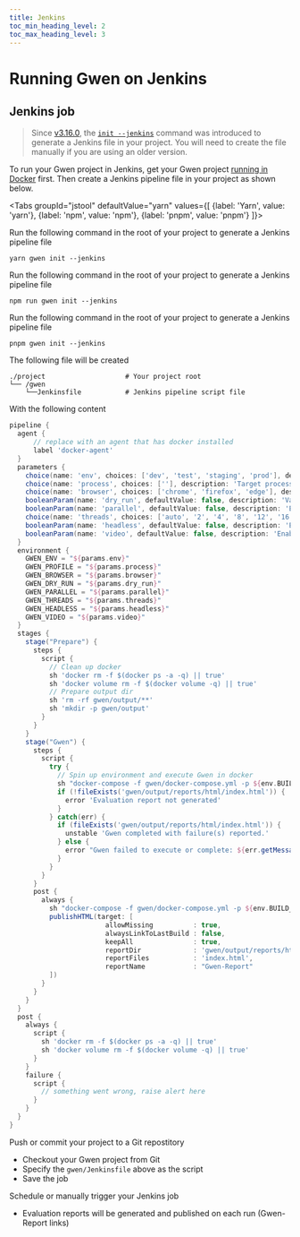```yaml
--- 
title: Jenkins
toc_min_heading_level: 2
toc_max_heading_level: 3
---
```



# Running Gwen on Jenkins

## Jenkins job

> Since [v3.16.0](https://github.com/gwen-interpreter/gwen-web/releases/tag/v3.16.0), the [`init --jenkins`](/docs/launcher#gwen-launch-init-options-jenkins) command was introduced to generate a Jenkins file in your project. You will need to create the file manually if you are using an older version.

To run your Gwen project in Jenkins, get your Gwen project [running in Docker](/docs/docker) first. Then create a Jenkins pipeline file in your project as shown below.

  <Tabs
  groupId="jstool"
  defaultValue="yarn"
  values={[
    {label: 'Yarn', value: 'yarn'},
    {label: 'npm', value: 'npm'},
    {label: 'pnpm', value: 'pnpm'}
  ]}>

  <TabItem value="yarn">

  Run the following command in the root of your project to generate a Jenkins pipeline file
  
  ```shell
  yarn gwen init --jenkins
  ```

  </TabItem>

  <TabItem value="npm">

  Run the following command in the root of your project to generate a Jenkins pipeline file
  
  ```shell
  npm run gwen init --jenkins
  ```
      
  </TabItem>

  <TabItem value="pnpm">

  Run the following command in the root of your project to generate a Jenkins pipeline file
  
  ```shell
  pnpm gwen init --jenkins
  ```
  
  </TabItem>

  </Tabs>


The following file will be created

```shell {3}
./project                    # Your project root
└── /gwen
    └──Jenkinsfile           # Jenkins pipeline script file
```

With the following content

```groovy
pipeline {
  agent {
      // replace with an agent that has docker installed
      label 'docker-agent'
  }
  parameters { 
    choice(name: 'env', choices: ['dev', 'test', 'staging', 'prod'], description: 'Target environment')
    choice(name: 'process', choices: [''], description: 'Target process')
    choice(name: 'browser', choices: ['chrome', 'firefox', 'edge'], description: 'Target web browser')
    booleanParam(name: 'dry_run', defaultValue: false, description: 'Validate without executing')
    booleanParam(name: 'parallel', defaultValue: false, description: 'Enable parallel batch execution across cores')
    choice(name: 'threads', choices: ['auto', '2', '4', '8', '12', '16', '24', '32', '48', '64'], description: 'Number of parallel threads (auto = one thread per available core)')
    booleanParam(name: 'headless', defaultValue: false, description: 'Enable headless browser') 
    booleanParam(name: 'video', defaultValue: false, description: 'Enable video recording') 
  }
  environment {
    GWEN_ENV = "${params.env}"
    GWEN_PROFILE = "${params.process}"
    GWEN_BROWSER = "${params.browser}"
    GWEN_DRY_RUN = "${params.dry_run}"
    GWEN_PARALLEL = "${params.parallel}"
    GWEN_THREADS = "${params.threads}"
    GWEN_HEADLESS = "${params.headless}"
    GWEN_VIDEO = "${params.video}"
  }
  stages {
    stage("Prepare") {
      steps {
        script {
          // Clean up docker
          sh 'docker rm -f $(docker ps -a -q) || true'
          sh 'docker volume rm -f $(docker volume -q) || true'
          // Prepare output dir
          sh 'rm -rf gwen/output/**'
          sh 'mkdir -p gwen/output'
        }
      }
    }
    stage("Gwen") {
      steps {
        script {
          try {
            // Spin up environment and execute Gwen in docker
            sh "docker-compose -f gwen/docker-compose.yml -p ${env.BUILD_TAG.toLowerCase()} run gwen"
            if (!fileExists('gwen/output/reports/html/index.html')) {
              error 'Evaluation report not generated'
            }
          } catch(err) {
            if (fileExists('gwen/output/reports/html/index.html')) {
              unstable 'Gwen completed with failure(s) reported.'
            } else {
              error "Gwen failed to execute or complete: ${err.getMessage()}"
            }
          }
        }
      }
      post {
        always {
          sh "docker-compose -f gwen/docker-compose.yml -p ${env.BUILD_TAG.toLowerCase()} down || true"
          publishHTML(target: [
                        allowMissing          : true,
                        alwaysLinkToLastBuild : false,
                        keepAll               : true,
                        reportDir             : 'gwen/output/reports/html',
                        reportFiles           : 'index.html',
                        reportName            : "Gwen-Report"
          ])
        }
      }
    }
  }
  post {
    always {
      script {
        sh 'docker rm -f $(docker ps -a -q) || true'
        sh 'docker volume rm -f $(docker volume -q) || true'
      }
    }
    failure {
      script {
        // something went wrong, raise alert here
      }
    }
  }
}
```

Push or commit your project to a Git repostitory
  - Checkout your Gwen project from Git
  - Specify the `gwen/Jenkinsfile` above as the script
  - Save the job

Schedule or manually trigger your Jenkins job
  - Evaluation reports will be generated and published on each run (Gwen-Report links)
